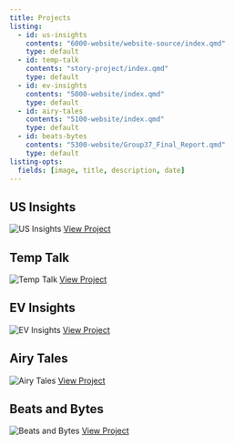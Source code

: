 ```yaml
---
title: Projects
listing:
  - id: us-insights
    contents: "6000-website/website-source/index.qmd"
    type: default
  - id: temp-talk
    contents: "story-project/index.qmd"
    type: default
  - id: ev-insights
    contents: "5000-website/index.qmd"
    type: default
  - id: airy-tales
    contents: "5100-website/index.qmd"
    type: default
  - id: beats-bytes
    contents: "5300-website/Group37_Final_Report.qmd"
    type: default
listing-opts:
  fields: [image, title, description, date]
---
```


## US Insights

:::{#us-insights}
![US Insights](https://media.giphy.com/media/WfoXfffR51Mwugkd5M/giphy.gif)
[View Project](6000-website/website-source/index.qmd)
:::

## Temp Talk

:::{#temp-talk}
![Temp Talk](https://media4.giphy.com/media/v1.Y2lkPTc5MGI3NjExcGU1dGhuYnJ6Z2Vlb3owYzkwOTAzMG9ydzBlMml5MTg0eGozZmZ2cCZlcD12MV9pbnRlcm5hbF9naWZfYnlfaWQmY3Q9Zw/4ZgLPakqTajjVFOVqw/giphy.gif)
[View Project](story-project/index.qmd)
:::

## EV Insights

:::{#ev-insights}
![EV Insights](https://media1.giphy.com/media/v1.Y2lkPTc5MGI3NjExcWZ3d3pwMndianJjd3M4Y29hN3dtdHdoNHprenU0dXNkdGxmYzZnZiZlcD12MV9pbnRlcm5hbF9naWZfYnlfaWQmY3Q9Zw/NeZy9rJpzJeA5TgpkC/giphy.gif)
[View Project](5000-website/index.qmd)
:::

## Airy Tales

:::{#airy-tales}
![Airy Tales](https://media4.giphy.com/media/v1.Y2lkPTc5MGI3NjExdnNoenE2bjR4dnhtNGJxOWNoN2tydmQydHdrMGd2bmg3Z2o3aGVhMCZlcD12MV9pbnRlcm5hbF9naWZfYnlfaWQmY3Q9Zw/3oKIPllXEiSblIM1j2/giphy.gif)
[View Project](5100-website/index.qmd)
:::

## Beats and Bytes

:::{#beats-bytes}
![Beats and Bytes](https://media3.giphy.com/media/v1.Y2lkPTc5MGI3NjExbmRsMW5oYTg1bWo5ZzJjZmZzc3FvM3cydGVwaDB2Ym9qdmIybXJ0ZyZlcD12MV9pbnRlcm5hbF9naWZfYnlfaWQmY3Q9Zw/RGjEtO1HxNbfFUEOBl/giphy.gif)
[View Project](5300-website/Group37_Final_Report.qmd)
:::
